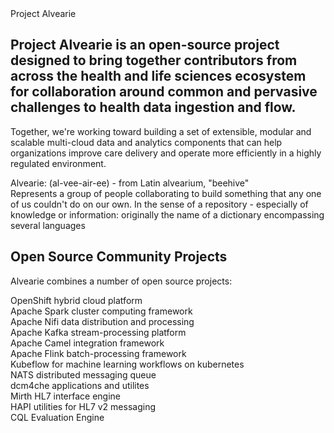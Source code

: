 
<Row>
<Column colMd={2} colLg={3} noGutterMdLeft>
Project Alvearie
</Column>
<Column colMd={6} colLg={9} noGutterMdLeft>

<h2>
Project Alvearie is an open-source project designed to bring together contributors from across the health and life
sciences ecosystem for collaboration around common and pervasive challenges to health data ingestion and flow.
</h2>


<p>
Together, we're working toward building a set of extensible, modular and scalable multi-cloud data and analytics components
that can help organizations improve care delivery and operate more efficiently in a highly regulated environment.
</p>

<p>
<span style={{'font-weight': 'bold'}}>Alvearie:</span> <span style={{'font-style': 'italic'}}>(al-vee-air-ee)</span>  - from Latin alvearium, "beehive"<br/> 
<span style={{'font-style': 'italic'}}>
  Represents a group of people collaborating to build something that any one of us couldn't do on our own. In the sense of a repository - 
  especially of knowledge or information: originally the name of a dictionary encompassing several languages
</span>
</p>

</Column>
</Row>

<ObjectivesSection />


<Row>
<Column colMd={4} colLg={6} noGutterMdLeft>

<GetInvolvedSection />

</Column>
<Column colMd={4} colLg={6} noGutterMdLeft>

<div style={{'border-left':'1px solid #aaaaaa', 'padding-left': '20px'}}>

<h2 style={{'padding-bottom': '20px'}}>Open Source Community Projects</h2>

Alvearie combines a number of open source projects:
<p style={{'padding-left': '20px', 'line-height': '40px', 'padding-top': '20px'}}>
OpenShift hybrid cloud platform<br/>
Apache Spark cluster computing framework<br/>
Apache Nifi data distribution and processing<br/>
Apache Kafka stream-processing platform<br/>
Apache Camel integration framework<br/>
Apache Flink batch-processing framework<br/>
Kubeflow for machine learning workflows on kubernetes<br/>
NATS distributed messaging queue<br/>
dcm4che applications and utilites<br/>
Mirth HL7 interface engine<br/>
HAPI utilities for HL7 v2 messaging<br/>
CQL Evaluation Engine<br/>
</p>
</div>

</Column>
</Row>


